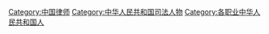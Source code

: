 [[Category:中国律师|Category:中国律师]]
[[Category:中华人民共和国司法人物|Category:中华人民共和国司法人物]]
[[Category:各职业中华人民共和国人|Category:各职业中华人民共和国人]]